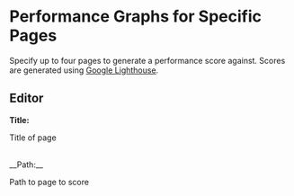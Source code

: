 # Performance Graphs for Specific Pages

Specify up to four pages to generate a performance score against.
Scores are generated using [Google Lighthouse](https://developers.google.com/web/tools/lighthouse).

## Editor

__Title:__

Title of page

<br/>
__Path:__

Path to page to score
